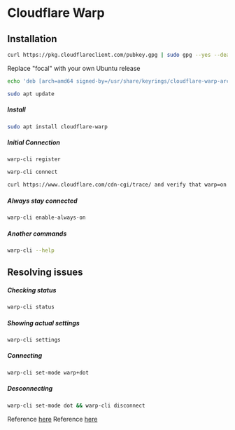 # Cloudflare Warp
## Installation
```bash
curl https://pkg.cloudflareclient.com/pubkey.gpg | sudo gpg --yes --dearmor --output /usr/share/keyrings/cloudflare-warp-archive-keyring.gpg
```
Replace "focal" with your own Ubuntu release
```bash
echo 'deb [arch=amd64 signed-by=/usr/share/keyrings/cloudflare-warp-archive-keyring.gpg] https://pkg.cloudflareclient.com/ focal main' | sudo tee /etc/apt/sources.list.d/cloudflare-client.list
```
```bash
sudo apt update
```
##### Install
```bash
sudo apt install cloudflare-warp
```
##### Initial Connection
```bash
warp-cli register
```
```bash
warp-cli connect
```
```bash
curl https://www.cloudflare.com/cdn-cgi/trace/ and verify that warp=on
```
##### Always stay connected
```bash
warp-cli enable-always-on
```
##### Another commands
```bash
warp-cli --help
```

## Resolving issues
##### Checking status
```bash
warp-cli status
```
##### Showing actual settings
```bash
warp-cli settings
```

##### Connecting
```bash
warp-cli set-mode warp+dot
```

##### Desconnecting
```bash
warp-cli set-mode dot && warp-cli disconnect
```



Reference [here](https://pkg.cloudflareclient.com/install)
Reference [here](https://developers.cloudflare.com/warp-client/get-started/linux/)